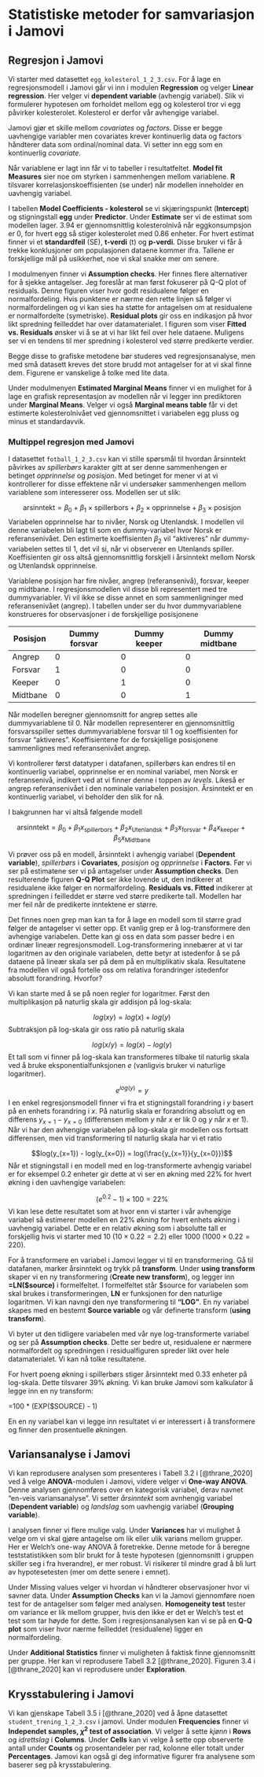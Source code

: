 # Statistiske metoder for samvariasjon i Jamovi

## Regresjon i Jamovi
Vi starter med datasettet `egg_kolesterol_1_2_3.csv`. For å lage en regresjonsmodell i Jamovi går vi inn i modulen **Regression** og velger **Linear regression**. Her velger vi **dependent variable** (avhengig variabel). Slik vi formulerer hypotesen om forholdet mellom egg og kolesterol tror vi egg påvirker kolesterolet. Kolesterol er derfor vår avhengige variabel.

Jamovi gjør et skille mellom *covariates* og *factors*. Disse er begge uavhengige variabler men covariates krever kontinuerlig data og factors håndterer data som ordinal/nominal data. Vi setter inn egg som en kontinuerlig *covariate*.

Når variablene er lagt inn får vi to tabeller i resultatfeltet. **Model fit Measures** sier noe om styrken i sammenhengen mellom variablene. **R** tilsvarer korrelasjonskoeffisienten (se under) når modellen inneholder en uavhengig variabel. 

I tabellen **Model Coefficients - kolesterol** se vi skjæringspunkt (**Intercept**) og stigningstall **egg** under **Predictor**. Under **Estimate** ser vi de estimat som modellen lager. 3.94 er gjennomsnittlig kolesterolnivå når eggkonsumpsjon er 0, for hvert egg så stiger kolesterolet med 0.86 enheter. For hvert  estimat finner vi et **standardfeil** (SE), **t-verdi** (t) og **p-verdi**. Disse bruker vi får å trekke konklusjoner om populasjonen dataene kommer ifra. Tallene er forskjellige mål på usikkerhet, noe vi skal snakke mer om senere.

I modulmenyen finner vi **Assumption checks**. Her finnes flere alternativer for å sjekke antagelser. Jeg foreslår at man først fokuserer på Q-Q plot of residuals. Denne figuren viser hvor godt residualene følger en normalfordeling. Hvis punktene er nærme den rette linjen så følger vi normalfordelingen og vi kan sies ha støtte for antagelsen om at residualene er normalfordelte (symetriske). **Residual plots** gir oss en indikasjon på hvor likt spredning feilleddet har over datamaterialet. I figuren som viser **Fitted vs. Residuals** ønsker vi å se at vi har likt feil over hele dataene. Muligens ser vi en tendens til mer spredning i kolesterol ved større predikerte verdier.

Begge disse to grafiske metodene bør studeres ved regresjonsanalyse, men med små datasett kreves det store brudd mot antagelser for at vi skal finne dem. Figurene er vanskelige å tolke med lite data.

Under modulmenyen **Estimated Marginal Means** finner vi en mulighet for å lage en grafisk representasjon av modellen når vi legger inn prediktoren under **Marginal Means**. Velger vi også **Marginal means table** får vi det estimerte kolesterolnivået ved gjennomsnittet i variabelen egg pluss og minus et standardavvik.

### Multippel regresjon med Jamovi
I datasettet `fotball_1_2_3.csv` kan vi stille spørsmål til hvordan årsinntekt påvirkes av *spillerbørs* karakter gitt at ser denne sammenhengen er betinget *opprinnelse* og *posisjon*. Med betinget for mener vi at vi kontrollerer for disse effektene når vi undersøker sammenhengen mellom variablene som interesserer oss. Modellen ser ut slik:

$$\text{arsinntekt} = \beta_0 + \beta_1\times\text{spillerbors} + \beta_2\times\text{opprinnelse} +\beta_3\times\text{posisjon}$$
Variabelen opprinnelse har to nivåer, Norsk og Utenlandsk. I modellen vil denne variabelen bli lagt til som en dummy-variabel hvor Norsk er referansenivået. Den estimerte koeffisienten $\beta_2$ vil "aktiveres" når dummy-variabelen settes til 1, det vil si, når vi observerer en Utenlands spiller. Koeffisienten gir oss altså gjennomsnittlig forskjell i årsinntekt mellom Norsk og Utenlandsk opprinnelse.

Variablene posisjon har fire nivåer, angrep (referansenivå), forsvar, keeper og midtbane. I regresjonsmodellen vil disse bli representert med tre dummyvariabler. Vi vil ikke se disse annet en som sammenligninger med referansenivået (angrep). I tabellen under ser du hvor dummyvariablene konstrueres for observasjoner i de forskjellige posisjonene

|Posisjon|Dummy forsvar|Dummy keeper|Dummy midtbane|
|---|---|---|---|
|Angrep|0|0|0|
|Forsvar|1|0|0|
|Keeper|0|1|0|
|Midtbane|0|0|1|

Når modellen beregner gjennomsnitt for angrep settes alle dummyvariablene til 0. Når modellen representerer en gjennomsnittlig forsvarsspiller settes dummyvariablene forsvar til 1 og koeffisienten for forsvar "aktiveres". Koeffisientene for de forskjellige posisjonene sammenlignes med referansenivået angrep.

Vi kontrollerer først datatyper i datafanen, spillerbørs kan endres til en kontinuerlig variabel, opprinnelse er en nominal variabel, men Norsk er referansenivå, indikert ved at vi finner denne i toppen av *levels*. Likeså er angrep referansenivået i den nominale variabelen posisjon. Årsinntekt er en kontinuerlig variabel, vi beholder den slik for nå.

I bakgrunnen har vi altså følgende modell

$$\text{arsinntekt} = \beta_0 + \beta_1 x_\text{spillerbors} + \beta_2 x_\text{Utenlandsk} +\beta_3 x_\text{forsvar} + \beta_4 x_\text{keeper} +\beta_5 x_\text{Midtbane}$$

Vi prøver oss på en modell, årsinntekt i avhengig variabel (**Dependent variable**), *spillerbørs* i **Covariates**, *posisjon* og *opprinnelse* i **Factors**. Før vi ser på estimatene ser vi på antagelser under **Assumption checks**. Den resulterende figuren **Q-Q Plot** ser ikke lovende ut, den indikerer at residualene ikke følger en normalfordeling. **Residuals vs. Fitted** indikerer at spredningen i feilleddet er større ved større predikerte tall. Modellen har mer feil når de predikerte inntektene er større.

Det finnes noen grep man kan ta for å lage en modell som til større grad følger de antagelser vi setter opp. Et vanlig grep er å log-transformere den avhengige variabelen. Dette kan gi oss en data som passer bedre i en ordinær lineær regresjonsmodell. Log-transformering innebærer at vi tar logaritmen av den originale variabelen, dette betyr at istedenfor å se på dataene på lineær skala ser på dem på en multiplikativ skala. Resultatene fra modellen vil også fortelle oss om relativa forandringer istedenfor absolutt forandring. Hvorfor? 

Vi kan starte med å se på noen regler for logaritmer. Først den multiplikasjon på naturlig skala gir addisjon på log-skala:

$$log(xy)= log(x) + log(y)$$
Subtraksjon på log-skala gir oss ratio på naturlig skala

$$log(x/y) = log(x) - log(y)$$
Et tall som vi finner på log-skala kan transformeres tilbake til naturlig skala ved å bruke eksponentialfunksjonen $e$ (vanligvis bruker vi naturlige logaritmer).

$$e^{log(y)} = y$$
I en enkel regresjonsmodell finner vi fra et stigningstall forandring i $y$ basert på en enhets forandring i $x$. På naturlig skala er forandring absolutt og en differens $y_{x=1} - y_{x=0}$  (differensen mellom $y$ når $x$ er lik 0 og $y$ når $x$ er 1). Når vi har den avhengige variabelen på log-skala gir modellen oss fortsatt differensen, men vid transformering til naturlig skala har vi et ratio

$$log(y_{x=1}) - log(y_{x=0}) = log(\frac{y_{x=1}}{y_{x=0}})$$
Når et stigningstall i en modell med en log-transformerte avhengig variabel er for eksempel 0.2 enheter gir dette at vi ser en økning med 22% for hvert økning i den uavhengige variabelen:

$$(e^{0.2} -1) \times 100 = 22\%$$
Vi kan lese dette resultatet som at hvor enn vi starter i vår avhengige variabel så estimerer modellen en 22% økning for hvert enhets økning i uavhengig variabel. Dette er en relativ økning som i absolutte tall er forskjellig hvis vi starter med 10 ($10\times 0.22=2.2$) eller 1000 ($1000 \times 0.22 = 220$). 

For å transformere en variabel i Jamovi legger vi til en transformering. Gå til datafanen, marker årsinntekt og trykk på **transform**. Under **using transform** skaper vi en ny transformering (**Create new transform**), og legger inn **=LN(\$source)** i formelfeltet. I formelfeltet står \$source for variabelen som skal brukes i transformeringen, **LN** er funksjonen for den naturlige logaritmen. Vi kan navngi den nye transformering til **"LOG"**. En ny variabel skapes med en bestemt **Source variable** og vår definerte transform (**using transform**).

Vi byter ut den tidligere variabelen med vår nye log-transformerte variabel og ser på **Assumption checks**. Dette ser bedre ut, residualene er nærmere normalfordelt og spredningen i residualfiguren spreder likt over hele datamaterialet. Vi kan nå tolke resultatene.

For hvert poeng økning i spillerbørs stiger årsinntekt med 0.33 enheter på log-skala. Dette tilsvarer 39% økning. Vi kan bruke Jamovi som kalkulator å legge inn en ny transform:

=100 * (EXP(\$SOURCE) - 1)

En en ny variabel kan vi legge inn resultatet vi er interessert i å transformere og finner den prosentuelle økningen. 

## Variansanalyse i Jamovi
Vi kan reprodusere analysen som presenteres i Tabell 3.2 i [@thrane_2020] ved å velge **ANOVA**-modulen i Jamovi, videre velger vi **One-way ANOVA**. Denne analysen gjennomføres over en kategorisk variabel, derav navnet "en-veis variansanalyse". Vi setter *årsinntekt* som avnhengig variabel (**Dependent variable**) og *landslag* som uavhengig variabel (**Grouping variable**).

I analysen finner vi flere mulige valg. Under **Variances** har vi mulighet å velge om vi skal gjøre antagelse om lik eller ulik varians mellom grupper. Her er Welch's one-way ANOVA å foretrekke. Denne metode for å beregne teststatistikken som blir brukt for å teste hypotesen (gjennomsnitt i gruppen skiller seg i fra hverandre), er mer robust. Vi risikerer til mindre grad å bli lurt av hypotesetesten (mer om dette senere i emnet).

Under Missing values velger vi hvordan vi håndterer observasjoner hvor vi savner data. Under **Assumption Checks** kan vi la Jamovi gjennomføre noen test for de antagelser som følger med analysen. **Homogeneity test** tester om variance er lik mellom grupper, hvis den ikke er det er Welch's test et test som tar høyde for dette. Som i regresjonsanalysen kan vi se på en **Q-Q plot** som viser hvor nærme feilleddet (residualene) ligger en normalfordeling. 

Under **Additional Statistics** finner vi muligheten å faktisk finne gjennomsnitt per gruppe. Her kan vi reprodusere Tabell 3.2 [@thrane_2020]. Figuren 3.4 i [@thrane_2020] kan vi reprodusere under **Exploration**.


## Krysstabulering i Jamovi
Vi kan gjenskape Tabell 3.5 i [@thrane_2020] ved å åpne datasettet `student_trening_1_2_3.csv` i jamovi. Under modulen **Frequencies** finner vi **Independet samples, $\chi^2$ test of association**. Vi velger å sette *kjønn* i **Rows** og *idrettslag* i **Columns**. Under **Cells** kan vi velge å sette opp observerte antall under **Counts** og prosentandeler per rad, kolonne eller totalt under **Percentages**. Jamovi kan også gi deg informative figurer fra analysene som baserer seg på krysstabulering.

